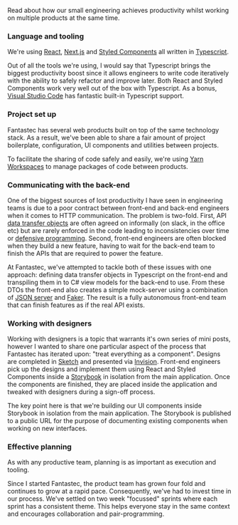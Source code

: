 Read about how our small engineering achieves productivity whilst working on multiple products at the same time.

### Language and tooling

We're using [React](https://reactjs.org/), [Next.js](https://nextjs.org/) and [Styled Components](https://www.styled-components.com/) all written in [Typescript](https://www.typescriptlang.org/).

Out of all the tools we're using, I would say that Typescript brings the biggest productivity boost since it allows engineers to write code iteratively with the ability to safely refactor and improve later. Both React and Styled Components work very well out of the box with Typescript. As a bonus, [Visual Studio Code](https://code.visualstudio.com/) has fantastic built-in Typescript support.

### Project set up

Fantastec has several web products built on top of the same technology stack. As a result, we've been able to share a fair amount of project boilerplate, configuration, UI components and utilities between projects.

To facilitate the sharing of code safely and easily, we're using [Yarn Workspaces](https://yarnpkg.com/lang/en/docs/workspaces/) to manage packages of code between products.

### Communicating with the back-end

One of the biggest sources of lost productivity I have seen in engineering teams is due to a poor contract between front-end and back-end engineers when it comes to HTTP communication. The problem is two-fold. First, API [data transfer objects](https://stackoverflow.com/questions/1051182/what-is-data-transfer-object) are often agreed on informally (on slack, in the office etc) but are rarely enforced in the code leading to inconsistencies over time or [defensive programming](https://medium.com/web-engineering-vox/the-art-of-defensive-programming-6789a9743ed4). Second, front-end engineers are often blocked when they build a new feature, having to wait for the back-end team to finish the APIs that are required to power the feature.

At Fantastec, we've attempted to tackle both of these issues with one approach: defining data transfer objects in Typescript on the front-end and transpiling them in to C# view models for the back-end to use. From these DTOs the front-end also creates a simple mock-server using a combination of [JSON server](https://github.com/typicode/json-server) and [Faker](https://github.com/marak/Faker.js/). The result is a fully autonomous front-end team that can finish features as if the real API exists.

### Working with designers

Working with designers is a topic that warrants it's own series of mini posts, however I wanted to share one particular aspect of the process that Fantastec has iterated upon: "treat everything as a component". Designs are completed in [Sketch](https://www.sketchapp.com/) and presented via [Invision](https://www.invisionapp.com). Front-end engineers pick up the designs and implement them using React and Styled Components inside a [Storybook](https://storybook.js.org/) in isolation from the main application. Once the components are finished, they are placed inside the application and tweaked with designers during a sign-off process.

The key point here is that we're building our UI components inside Storybook in isolation from the main application. The Storybook is published to a public URL for the purpose of documenting existing components when working on new interfaces.

### Effective planning

As with any productive team, planning is as important as execution and tooling.

Since I started Fantastec, the product team has grown four fold and continues to grow at a rapid pace. Consequently, we've had to invest time in our process. We've settled on two week "focussed" sprints where each sprint has a consistent theme. This helps everyone stay in the same context and encourages collaboration and pair-programming.
